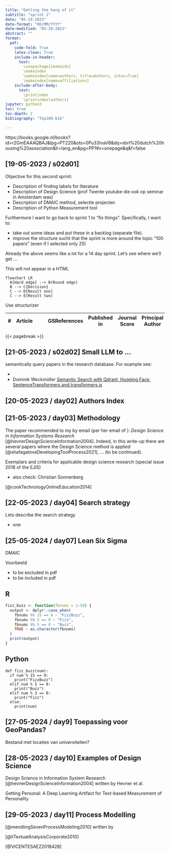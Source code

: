 ```yaml
---
title: "Getting the hang of it"
subtitle: "sprint 2"
date: "05-19-2023"
date-format: "DD/MM/YYYY"
date-modified: "05-29-2023"
abstract: ""
format:
  pdf:
    code-fold: True
    latex-clean: True
    include-in-header: 
      text:
        \usepackage{imakeidx}
        \makeindex
        \makeindex[name=authors, title=Authors, intoc=True]
        \makeindex[name=affiliations]
    include-after-body: 
      text:
        \printindex
        \printindex[authors]
jupyter: python3
toc: true
toc-depth: 2
bibliography: "Top100.bib"

---
```


https://books.google.nl/books?id=r2GmEAAAQBAJ&lpg=PT220&ots=0Pu33IvaV8&dq=xbrl%20dutch%20housing%20association&lr=lang_en&pg=PP1#v=onepage&q&f=false


## [19-05-2023 / s02d01]

Objective for this second sprint:

- Description of finding labels for literature
- Description of Design Science (prof Twente youtube die ook op seminar in Amsterdam was)
- Description of DMAIC method, selectie projecten
- Description of Python Measurement tool
 

Furthermore I want to go back to sprint 1 to "fix things". Specifically, I want to: 

- take out some ideas and put these in a backlog (separate file).
- improve the structure sucht that the sprint is more around the topic "100 papers" (even if I selected only 25)

Already the above seems like a lot for a 14 day sprint. Let's see where we'll get ...

::: {.content-hidden when-format="html"}
This will not appear in a HTML
:::


```mermaid
flowchart LR
  A[Hard edge] --> B(Round edge)
  B --> C{Decision}
  C --> D[Result one]
  C --> E[Result two]
```

Use structurizer

| # | Article |  |  | GSReferences | Published in | Journal Score | Principal Author | H-Factor |
|---|---------|--|--|--------------|--------------|---------------|------------------|----------|

{{< pagebreak >}}

## [21-05-2023 / s02d02] Small LLM to ...

semantically query papers in the research database. For example see:

* []()
* Dominik Weckmüller [Semantic Search with Qdrant, Hugging Face, SentenceTransformers and transformers.js](https://geo.rocks/post/qdrant-transformers-js-semantic-search/)


## [20-05-2023 / day02] Authors Index



## [21-05-2023 / day03] Methodology

The paper recommended to my by email (per her email of ): *Design Science in Information Systems Research* [@hevnerDesignScienceInformation2004]. Indeed, in this write-up there are several papers where the Design Science method is applied [@shafagatovaDevelopingToolProcess2021], ... (to be continued).

Exemplars and criteria for applicable design science research (special issue 2018 of the EJIS)

* also check: Christian Sonnenberg

[@cookTechnologyOnlineEducation2014]

## [22-05-2023 / day04] Search strategy

Lets describe the search strategy

* one


## [25-05-2024 / day07] Lean Six Sigma

DMAIC


Voorbeeld
 
* to be excluded in pdf
* to be included in pdf

::: {.panel-tabset}
## R

``` .r
fizz_buzz <- function(fbnums = 1:50) {
  output <- dplyr::case_when(
    fbnums %% 15 == 0 ~ "FizzBuzz",
    fbnums %% 3 == 0 ~ "Fizz",
    fbnums %% 5 == 0 ~ "Buzz",
    TRUE ~ as.character(fbnums)
  )
  print(output)
}
```

## Python

``` .python
def fizz_buzz(num):
  if num % 15 == 0:
    print("FizzBuzz")
  elif num % 5 == 0:
    print("Buzz")
  elif num % 3 == 0:
    print("Fizz")
  else:
    print(num)
```

:::

## [27-05-2024 / day9] Toepassing voor GeoPandas?

Bestand met locaties van universiteiten?

## [28-05-2023 / day10] Examples of Design Science

Design Science in Information System Research
[@hevnerDesignScienceInformation2004] written by Hevner et al. \index[authors]{Hevner, Alan R. \social[googlescholar]{john.doe}}

Getting Personal: A Deep Learning Artifact for Text-based Measurement of Personality

## [29-05-2023 / day11] Process Modelling

[@mendlingSevenProcessModeling2010] written by 

[@liTextualAnalysisCorporate2010]

[@VICENTESAEZ2018428]

